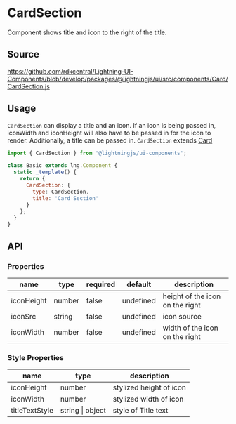 
# CardSection

Component shows title and icon to the right of the title.

## Source

https://github.com/rdkcentral/Lightning-UI-Components/blob/develop/packages/@lightningjs/ui/src/components/Card/CardSection.js

## Usage

`CardSection` can display a title and an icon. If an icon is being passed in, iconWidth and iconHeight will also have to be passed in for the icon to render. Additionally, a title can be passed in.
`CardSection` extends [Card](?path=/docs/patterns-card--base)

```js
import { CardSection } from '@lightningjs/ui-components';

class Basic extends lng.Component {
  static _template() {
    return {
      CardSection: {
        type: CardSection,
        title: 'Card Section'
      }
    };
  }
}
```

<Canvas>
  <Story id="tiles-cards-cardsection--card-section" />
</Canvas>

## API

### Properties

| name       | type   | required | default   | description                     |
| ---------- | ------ | -------- | --------- | ------------------------------- |
| iconHeight | number | false    | undefined | height of the icon on the right |
| iconSrc    | string | false    | undefined | icon source                     |
| iconWidth  | number | false    | undefined | width of the icon on the right  |

### Style Properties

| name           | type             | description             |
| -------------- | ---------------- | ----------------------- |
| iconHeight     | number           | stylized height of icon |
| iconWidth      | number           | stylized width of icon  |
| titleTextStyle | string \| object | style of Title text     |
